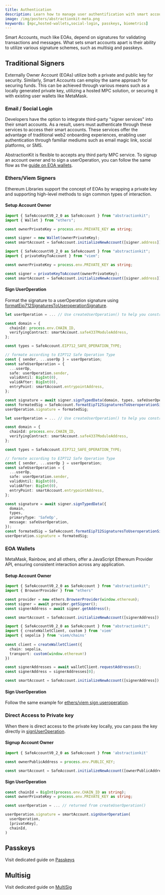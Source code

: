 ```yaml
---
title: Authentication
description: Learn how to manage user authentification with smart accounts
image: /img/posters/abstractionkit-meta.png
keywords: [mpc,hosted-wallets,social-login, passkeys, biometrics]
---
```



Smart Accounts, much like EOAs, depend on signatures for validating transactions and messages. What sets smart accounts apart is their ability to utilize various signature schemes, such as multisig and passkeys.

## Traditional Signers

Externally Owner Account (EOAs) utilize both a private and public key for security. Similarly, 
Smart Accounts can employ the same approach for securing funds. This can be achieved 
through various means such as a locally generated private key, utilizing a hosted MPC solution, 
or securing it with existing user wallets like MetaMask. 

### Email / Social Login
Developers have the option to integrate third-party "signer services" into their smart accounts. 
As a result, users must authenticate through these services to access their smart accounts. 
These services offer the advantage of traditional web2 onboarding experiences, enabling user authentication 
through familiar mediums such as email magic link, social platforms, or SMS. 

AbstractionKit is flexible to accepts any third party MPC service. To signup an account owner and to sign a userOperation, you can follow the same flow as the [guide on EOA wallets](./#eoa-wallets).

### Ethers/Viem Signers

Ethereum Libraries support the concept of EOAs by wrapping a private key and supporting high-level methods to sign common types of interaction. 

#### Setup Account Owner
<Tabs queryString="library">
<TabItem value="ethers" label="ethers example">

```ts
import { SafeAccountV0_2_0 as SafeAccount } from "abstractionkit";
import { Wallet } from "ethers";

const ownerPrivateKey = process.env.PRIVATE_KEY as string;

const signer = new Wallet(ownerPrivateKey);
const smartAccount = SafeAccount.initializeNewAccount([signer.address]);
```

</TabItem>
<TabItem value="viem" label="viem example">

```ts 
import { SafeAccountV0_2_0 as SafeAccount } from "abstractionkit";
import { privateKeyToAccount } from "viem";

const ownerPrivateKey = process.env.PRIVATE_KEY as string;

const signer = privateKeyToAccount(ownerPrivateKey);
const smartAccount = SafeAccount.initializeNewAccount([signer.address]);
```

</TabItem>
</Tabs>

#### Sign UserOperation
Format the signature to a userOperation signature using [formatEip712SignaturesToUseroperationSignature](../../abstractionkit/safe-account/#formateip712signaturestouseroperationsignature).

<Tabs queryString="library">
<TabItem value="ethers" label="ethers example">

```ts
let userOperation = ... // Use createUserOperation() to help you construct the userOp below

const domain = {
  chainId: process.env.CHAIN_ID,
  verifyingContract: smartAccount.safe4337ModuleAddress,
};

const types = SafeAccount.EIP712_SAFE_OPERATION_TYPE;

// formate according to EIP712 Safe Operation Type
const { sender, ...userOp } = userOperation;
const safeUserOperation = {
  ...userOp,
  safe: userOperation.sender,
  validUntil: BigInt(0),
  validAfter: BigInt(0),
  entryPoint: smartAccount.entrypointAddress,
};

const signature = await signer.signTypedData(domain, types, safeUserOperation);
const formatedSig = SafeAccount.formatEip712SignaturesToUseroperationSignature([signer.address], [signature]);
userOperation.signature = formatedSig;
```

</TabItem>
<TabItem value="viem" label="viem example">

```ts
let userOperation = ... // Use createUserOperation() to help you construct the userOp below

const domain = {
  chainId: process.env.CHAIN_ID,
  verifyingContract: smartAccount.safe4337ModuleAddress,
};

const types = SafeAccount.EIP712_SAFE_OPERATION_TYPE;

// formate according to EIP712 Safe Operation Type
const { sender, ...userOp } = userOperation;
const safeUserOperation = {
  ...userOp,
  safe: userOperation.sender,
  validUntil: BigInt(0),
  validAfter: BigInt(0),
  entryPoint: smartAccount.entrypointAddress,
};

const signature = await signer.signTypedData({
  domain,
  types,
  primaryType: 'SafeOp',
  message: safeUserOperation,
});
const formatedSig = SafeAccount.formatEip712SignaturesToUseroperationSignature([signer.address], [signature]);
userOperation.signature = formatedSig;
```

</TabItem>
</Tabs>

### EOA Wallets
MetaMask, Rainbow, and all others, offer a JavaScript Ethereum Provider API, ensuring consistent interaction across any application. 

#### Setup Account Owner
<Tabs queryString="library">
<TabItem value="ethers" label="ethers example">

```ts
import { SafeAccountV0_2_0 as SafeAccount } from "abstractionkit";
import { BrowserProvider } from "ethers"

const provider = new ethers.BrowserProvider(window.ethereum);
const signer = await provider.getSigner();
const signerAddress = await signer.getAddress();

const smartAccount = SafeAccount.initializeNewAccount([signerAddress]);
```

</TabItem>
<TabItem value="viem" label="viem example">

```ts
import { SafeAccountV0_2_0 as SafeAccount } from "abstractionkit"; 
import { createWalletClient, custom } from 'viem'
import { sepolia } from 'viem/chains'
 
const client = createWalletClient({
  chain: sepolia,
  transport: custom(window.ethereum!)
})

const signerAddresses = await walletClient.requestAddresses();
const signerAddress = signerAddresses[0];

const smartAccount = SafeAccount.initializeNewAccount([signerAddress]);
```

</TabItem>
</Tabs>

#### Sign UserOperation

Follow the same example for [ethers/viem sign useroperation](./#sign-useroperation).

### Direct Access to Private key
When there is direct access to the private key locally, you can pass the key directly in [signUserOperation](../../../wallet/abstractionkit/safe-account/#signuseroperation).

#### Signup Account Owner
```ts
import { SafeAccountV0_2_0 as SafeAccount } from 'abstractionkit'

const ownerPublicAddress = process.env.PUBLIC_KEY;

const smartAccount = SafeAccount.initializeNewAccount([ownerPublicAddress]);
```

#### Sign UserOperation
```ts
const chainId = BigInt(process.env.CHAIN_ID as string);
const ownerPrivateKey = process.env.PRIVATE_KEY as string;

const userOperation = ... // returned from createUserOperation()

userOperation.signature = smartAccount.signUserOperation(
  userOperation,
  [privateKey],
  chainId,
)
```

## Passkeys

Visit dedicated guide on [Passkeys](../../plugins/passkeys)  

## Multisig

Visit dedicated guide on [MultiSig](../multisig)  



